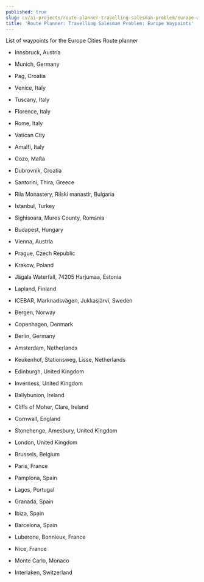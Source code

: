 ```yaml
---
published: true
slug: cv/ai-projects/route-planner-travelling-salesman-problem/europe-waypoints
title: 'Route Planner: Travelling Salesman Problem: Europe Waypoints'
---
```


List of waypoints for the Europe Cities Route planner

-   Innsbruck, Austria

-   Munich, Germany

-   Pag, Croatia

-   Venice, Italy

-   Tuscany, Italy

-   Florence, Italy

-   Rome, Italy

-   Vatican City

-   Amalfi, Italy

-   Gozo, Malta

-   Dubrovnik, Croatia

-   Santorini, Thira, Greece

-   Rila Monastery, Rilski manastir, Bulgaria

-   Istanbul, Turkey

-   Sighisoara, Mures County, Romania

-   Budapest, Hungary

-   Vienna, Austria

-   Prague, Czech Republic

-   Krakow, Poland

-   Jägala Waterfall, 74205 Harjumaa, Estonia

-   Lapland, Finland

-   ICEBAR, Marknadsvägen, Jukkasjärvi, Sweden

-   Bergen, Norway

-   Copenhagen, Denmark

-   Berlin, Germany

-   Amsterdam, Netherlands

-   Keukenhof, Stationsweg, Lisse, Netherlands

-   Edinburgh, United Kingdom

-   Inverness, United Kingdom

-   Ballybunion, Ireland

-   Cliffs of Moher, Clare, Ireland

-   Cornwall, England

-   Stonehenge, Amesbury, United Kingdom

-   London, United Kingdom

-   Brussels, Belgium

-   Paris, France

-   Pamplona, Spain

-   Lagos, Portugal

-   Granada, Spain

-   Ibiza, Spain

-   Barcelona, Spain

-   Luberone, Bonnieux, France

-   Nice, France

-   Monte Carlo, Monaco

-   Interlaken, Switzerland
